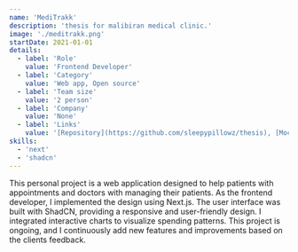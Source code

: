 ```yaml
---
name: 'MediTrakk'
description: 'thesis for malibiran medical clinic.'
image: './meditrakk.png'
startDate: 2021-01-01
details:
  - label: 'Role'
    value: 'Frontend Developer'
  - label: 'Category'
    value: 'Web app, Open source'
  - label: 'Team size'
    value: '2 person'
  - label: 'Company'
    value: 'None'
  - label: 'Links'
    value: '[Repository](https://github.com/sleepypillowz/thesis), [Mockups](https://www.figma.com/proto/O4nzOaOqRuNpV1RezFR5ez/MediTrakk?node-id=316-23), [Demo](https://thesis-one-pi.vercel.app/)'
skills:
  - 'next'
  - 'shadcn'
---
```


This personal project is a web application designed to help patients with appointments and doctors with managing their patients. As the frontend developer, I implemented the design using Next.js. The user interface was built with ShadCN, providing a responsive and user-friendly design. I integrated interactive charts to visualize spending patterns. This project is ongoing, and I continuously add new features and improvements based on the clients feedback.

